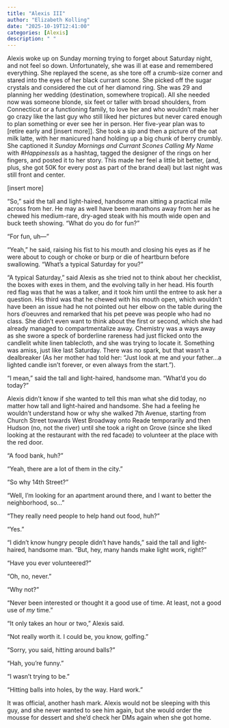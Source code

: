 ```yaml
---
title: "Alexis III"
author: "Elizabeth Kolling"
date: "2025-10-19T12:41:00"
categories: [Alexis]
description: " "
---
```



Alexis woke up on Sunday morning trying to forget about Saturday night, and not feel so down. Unfortunately, she was ill at ease and remembered everything. She replayed the scene, as she tore off a crumb-size corner and stared into the eyes of her black currant scone. She picked off the sugar crystals and considered the cut of her diamond ring. She was 29 and planning her wedding (destination, somewhere tropical). All she needed now was someone blonde, six feet or taller with broad shoulders, from Connecticut or a functioning family, to love her and who wouldn't make her go crazy like the last guy who still liked her pictures but never cared enough to plan something or ever see her in person. Her five-year plan was to [retire early and [insert more]]. She took a sip and then a picture of the oat milk latte, with her manicured hand holding up a big chunk of berry crumbly. She captioned it *Sunday Mornings and Currant Scones Calling My Name* with *#HappinessIs* as a hashtag, tagged the designer of the rings on her fingers, and posted it to her story. This made her feel a little bit better, (and, plus, she got 50K for every post as part of the brand deal) but last night was still front and center. 

[insert more]

“So,” said the tall and light-haired, handsome man sitting a practical mile across from her. He may as well have been marathons away from her as he chewed his medium-rare, dry-aged steak with his mouth wide open and buck teeth showing. “What do you do for fun?” 

“For fun, uh—” 

“Yeah,” he said, raising his fist to his mouth and closing his eyes as if he were about to cough or choke or burp or die of heartburn before swallowing. “What’s a typical Saturday for you?”

“A typical Saturday,” said Alexis as she tried not to think about her checklist, the boxes with exes in them, and the evolving tally in her head. His fourth red flag was that he was a talker, and it took him until the entree to ask her a question. His third was that he chewed with his mouth open, which wouldn’t have been an issue had he not pointed out her elbow on the table during the hors d’oeuvres and remarked that his pet peeve was people who had no class. She didn’t even want to think about the first or second, which she had already managed to compartmentalize away. Chemistry was a ways away as she swore a speck of borderline rareness had just flicked onto the candlelit white linen tablecloth, and she was trying to locate it. Something was amiss, just like last Saturday. There was no spark, but that wasn't a dealbreaker (As her mother had told her: "Just look at me and your father...a lighted candle isn't forever, or even always from the start."). 

“I mean,” said the tall and light-haired, handsome man. “What’d you do today?” 

Alexis didn’t know if she wanted to tell this man what she did today, no matter how tall and light-haired and handsome. She had a feeling he wouldn’t understand how or why she walked 7th Avenue, starting from Church Street towards West Broadway onto Reade temporarily and then Hudson (no, not the river) until she took a right on Grove (since she liked looking at the restaurant with the red facade) to volunteer at the place with the red door.

“A food bank, huh?”

“Yeah, there are a lot of them in the city.”

"So why 14th Street?"

"Well, I'm looking for an apartment around there, and I want to better the neighborhood, so..." 

“They really need people to help hand out food, huh?” 

“Yes.”

“I didn’t know hungry people didn’t have hands,” said the tall and light-haired, handsome man. “But, hey, many hands make light work, right?”

“Have you ever volunteered?”

“Oh, no, never.” 

“Why not?”

“Never been interested or thought it a good use of time. At least, not a good use of *my* time.”

“It only takes an hour or two,” Alexis said. 

“Not really worth it. I could be, you know, golfing.” 

“Sorry, you said, hitting around balls?”

“Hah, you’re funny.”

"I wasn't trying to be."

"Hitting balls into holes, by the way. Hard work."

It was official, another hash mark. Alexis would not be sleeping with this guy, and she never wanted to see him again, but she would order the mousse for dessert and she'd check her DMs again when she got home. 